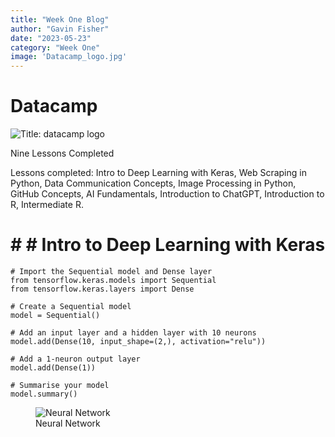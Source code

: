 ```yaml
---
title: "Week One Blog"
author: "Gavin Fisher"
date: "2023-05-23"
category: "Week One"
image: 'Datacamp_logo.jpg'
---
```

# Datacamp


![](Datacamp_logo.jpg "Title: datacamp logo"){fig-alt="datacamp logo"}

Nine Lessons Completed

Lessons completed: Intro to Deep Learning with Keras, Web Scraping in Python,
Data Communication Concepts, Image Processing in Python, GitHub Concepts, 
AI Fundamentals, Introduction to ChatGPT, Introduction to R, Intermediate R.

# # # Intro to Deep Learning with Keras
```{}
# Import the Sequential model and Dense layer
from tensorflow.keras.models import Sequential
from tensorflow.keras.layers import Dense

# Create a Sequential model
model = Sequential()

# Add an input layer and a hidden layer with 10 neurons
model.add(Dense(10, input_shape=(2,), activation="relu"))

# Add a 1-neuron output layer
model.add(Dense(1))

# Summarise your model
model.summary()
```

![Neural Network](neural_network.png "Title: Neural Network"){fig-alt="Neural Network Graph"}







